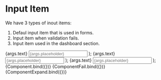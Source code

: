 
<Meta title="Elements/Input item" component={InputItem} />

# Input Item

We have 3 types of inout items:

1. Defaul input item that is used in forms.
2. Input item when validation fails.
3. Input item used in the dashboard section.

  <InputItem>
    <label>{args.text}</label>
    <input type="text" placeholder={args.placeholder} name="name" />
  </InputItem>
);

  <InputItem fail>
    <label>{args.text}</label>
    <input type="text" placeholder={args.placeholder} name="name" />
  </InputItem>
);

  <InputItem expand>
    <label>{args.text}</label>
    <input type="text" placeholder={args.placeholder} name="name" />
  </InputItem>
);

<Canvas>
  <Story
    name="Default"
    args={{
      text: "Name",
      placeholder: "John",
    }}>
    {Component.bind({})}
  </Story>
  <Story
    name="Fail"
    args={{
      text: "Name",
      placeholder: "John",
    }}>
    {ComponentFail.bind({})}
  </Story>
  <Story
    name="Expand"
    args={{
      text: "First name",
      placeholder: "John",
    }}>
    {ComponentExpand.bind({})}
  </Story>
</Canvas>
